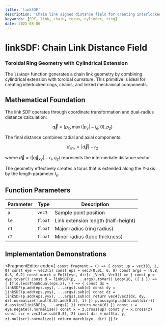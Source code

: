 ```yaml
---
title: 'linkSDF'
description: 'Chain link signed distance field for creating interlocked toroidal geometries'
keywords: [SDF, link, chain, torus, cylinder, ring]
date: 2025-08-06
---
```



# linkSDF: Chain Link Distance Field

### Toroidal Ring Geometry with Cylindrical Extension

The `linkSDF` function generates a chain link geometry by combining cylindrical extension with toroidal curvature. This primitive is ideal for creating interlocked rings, chains, and linked mechanical components.

## Mathematical Foundation

The link SDF operates through coordinate transformation and dual-radius distance calculation:

$$
\vec{q} = (p_x, \max(|p_y| - l_e, 0), p_z)
$$

The final distance combines radial and axial components:

$$
d_{\text{link}} = |\vec{d}| - r_2
$$

where $\vec{d} = (|\vec{q}_{xy}| - r_1, q_z)$ represents the intermediate distance vector.

The geometry effectively creates a torus that is extended along the Y-axis by the length parameter $l_e$.

## Function Parameters

| Parameter | Type    | Description                         |
| --------- | ------- | ----------------------------------- |
| `p`       | `vec3`  | Sample point position               |
| `le`      | `float` | Link extension length (half-height) |
| `r1`      | `float` | Major radius (ring radius)          |
| `r2`      | `float` | Minor radius (tube thickness)       |

## Implementation Demonstrations

<FragmentEditor
        code={`
const fragment = () => {
        const up = vec3(0, 1, 0)
        const eye = vec3(5)
        const eps = vec3(0.01, 0, 0)
        const args = [0.8, 0.6, 0.2]
        const march = Fn(([eye, dir]: [Vec3, Vec3]) => {
                const p = eye.toVar()
                const d = linkSDF(p, ...args).toVar()
                Loop(16, ({ i }) => {
                        If(d.lessThanEqual(eps.x), () => {
                                const dx = linkSDF(p.add(eps.xyy), ...args).sub(d)
                                const dy = linkSDF(p.add(eps.yxy), ...args).sub(d)
                                const dz = linkSDF(p.add(eps.yyx), ...args).sub(d)
                                return vec4(vec3(dx, dy, dz).normalize().mul(0.5).add(0.5), 1)
                        })
                        p.assign(p.add(d.mul(dir)))
                        d.assign(linkSDF(p, ...args))
                })
                return vec4(0)
        })
        const z = eye.negate().normalize()
        const x = z.cross(up)
        const y = x.cross(z)
        const scr = vec3(uv.sub(0.5), 2)
        const dir = mat3(x, y, z).mul(scr).normalize()
        return march(eye, dir)
}`}
/>
